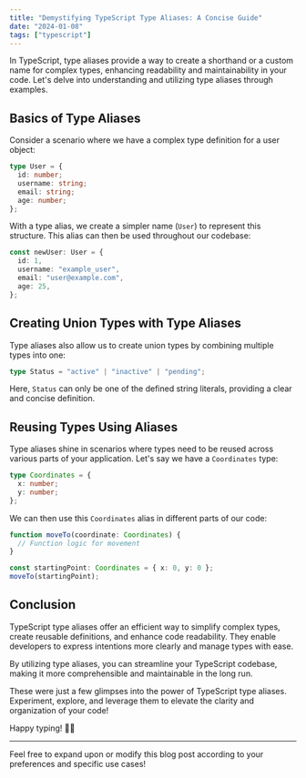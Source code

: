 ```yaml
---
title: "Demystifying TypeScript Type Aliases: A Concise Guide"
date: "2024-01-08"
tags: ["typescript"]
---
```


In TypeScript, type aliases provide a way to create a shorthand or a custom name for complex types, enhancing readability and maintainability in your code. Let's delve into understanding and utilizing type aliases through examples.

## Basics of Type Aliases

Consider a scenario where we have a complex type definition for a user object:

```typescript
type User = {
  id: number;
  username: string;
  email: string;
  age: number;
};
```

With a type alias, we create a simpler name (`User`) to represent this structure. This alias can then be used throughout our codebase:

```typescript
const newUser: User = {
  id: 1,
  username: "example_user",
  email: "user@example.com",
  age: 25,
};
```

## Creating Union Types with Type Aliases

Type aliases also allow us to create union types by combining multiple types into one:

```typescript
type Status = "active" | "inactive" | "pending";
```

Here, `Status` can only be one of the defined string literals, providing a clear and concise definition.

## Reusing Types Using Aliases

Type aliases shine in scenarios where types need to be reused across various parts of your application. Let's say we have a `Coordinates` type:

```typescript
type Coordinates = {
  x: number;
  y: number;
};
```

We can then use this `Coordinates` alias in different parts of our code:

```typescript
function moveTo(coordinate: Coordinates) {
  // Function logic for movement
}

const startingPoint: Coordinates = { x: 0, y: 0 };
moveTo(startingPoint);
```

## Conclusion

TypeScript type aliases offer an efficient way to simplify complex types, create reusable definitions, and enhance code readability. They enable developers to express intentions more clearly and manage types with ease.

By utilizing type aliases, you can streamline your TypeScript codebase, making it more comprehensible and maintainable in the long run.

These were just a few glimpses into the power of TypeScript type aliases. Experiment, explore, and leverage them to elevate the clarity and organization of your code!

Happy typing! 🚀🔤

---

Feel free to expand upon or modify this blog post according to your preferences and specific use cases!
